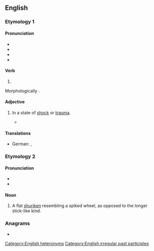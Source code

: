 ==English==

===Etymology 1===

====Pronunciation====
* {{IPA|en|/ˈʃeɪkən/}}
* {{rhymes|en|eɪkən|s=2}}
* {{audio|en|en-us-shaken.ogg|Audio (US)}}
* {{audio|en|LL-Q1860 (eng)-Vealhurl-shaken1.wav|Audio (UK)}}

====Verb====
{{head|en|verb form}}

# {{past participle of|en|shake|nocat=1}}

Morphologically {{suffix|en|shake|n}}.

====Adjective====
{{en-adj}}

# In a state of [[shock]] or [[trauma]].
#: {{ux|en|We were left '''shaken''' by the revelations of abuse.}}
#* {{quote-journal|en|date=April 01, 2020|author=Renxin|title=Reflecting on History: From the Soviet Communist Party to the Chinese Communist Party|magazine=Minghui|url=http://en.minghui.org/html/articles/2020/4/1/183856.html|text=The truth left many people '''shaken'''. They were shocked to realize that they'd been lied to about so many things. The Soviets began to reflect on what they understood about the history of the Communist Party. Five million out of the 19 million Party members publicly quit the CPSU before its collapse.}}

====Translations====
{{trans-top|In a state of shock}}
* German: {{t+|de|erschüttert}}, {{t+|de|zittrig}}
{{trans-bottom}}

===Etymology 2===
{{bor|en|ja|車剣}}

====Pronunciation====
* {{IPA|en|/ˈʃɑːkɛn/}}
* {{audio|en|LL-Q1860 (eng)-Vealhurl-shaken2.wav|Audio (UK)}}

====Noun====
{{en-noun|shaken}}

# A flat [[shuriken]] resembling a spiked wheel, as opposed to the longer stick-like kind.

===Anagrams===
* {{anagrams|en|a=aehkns|Hankes|nakhes}}

[[Category:English heteronyms]]
[[Category:English irregular past participles]]